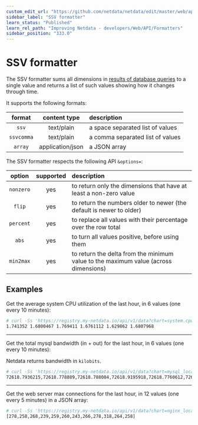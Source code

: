 ```yaml
---
custom_edit_url: "https://github.com/netdata/netdata/edit/master/web/api/formatters/ssv/README.md"
sidebar_label: "SSV formatter"
learn_status: "Published"
learn_rel_path: "Improving Netdata - developers/Web/API/Formatters"
sidebar_position: "333.0"
---
```



# SSV formatter

The SSV formatter sums all dimensions in [results of database queries](/docs/exporting-data/rest-api-for-database-queries)
to a single value and returns a list of such values showing how it changes through time.

It supports the following formats:

| format     | content type     | description                      |
|:----:|:----------:|:----------|
| `ssv`      | text/plain       | a space separated list of values |
| `ssvcomma` | text/plain       | a comma separated list of values |
| `array`    | application/json | a JSON array                     |

The SSV formatter respects the following API `&options=`:

| option    | supported | description                                                                         |
| :----:|:-------:|:----------|
| `nonzero` | yes       | to return only the dimensions that have at least a non-zero value                   |
| `flip`    | yes       | to return the numbers older to newer (the default is newer to older)                |
| `percent` | yes       | to replace all values with their percentage over the row total                      |
| `abs`     | yes       | to turn all values positive, before using them                                      |
| `min2max` | yes       | to return the delta from the minimum value to the maximum value (across dimensions) |

## Examples

Get the average system CPU utilization of the last hour, in 6 values (one every 10 minutes):

```bash
# curl -Ss 'https://registry.my-netdata.io/api/v1/data?chart=system.cpu&format=ssv&after=-3600&points=6&group=average'
1.741352 1.6800467 1.769411 1.6761112 1.629862 1.6807968
```

---

Get the total mysql bandwidth (in + out) for the last hour, in 6 values (one every 10 minutes):

Netdata returns bandwidth in `kilobits`.

```bash
# curl -Ss 'https://registry.my-netdata.io/api/v1/data?chart=mysql_local.net&format=ssvcomma&after=-3600&points=6&group=sum&options=abs'
72618.7936215,72618.778889,72618.788084,72618.9195918,72618.7760612,72618.6712421
```

---

Get the web server max connections for the last hour, in 12 values (one every 5 minutes)
in a JSON array:

```bash
# curl -Ss 'https://registry.my-netdata.io/api/v1/data?chart=nginx_local.connections&format=array&after=-3600&points=12&group=max'
[278,258,268,239,259,260,243,266,278,318,264,258]
```


